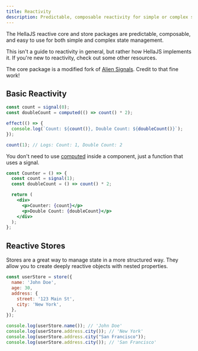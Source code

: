 ```yaml
---
title: Reactivity
description: Predictable, composable reactivity for simple or complex state.
---
```



The HellaJS reactive core and store packages are predictable, composable, and easy to use for both simple and complex state management.

This isn't a guide to reactivity in general, but rather how HellaJS implements it. If you're new to reactivity, check out some other resources.

<div class="mt-6">
  <Aside type="note" title="Note">
    <p>
      The core package is a modified fork of <a href="https://github.com/stackblitz/alien-signals" target="_blank">Alien Signals</a>. Credit to that fine work!
    </p>
  </Aside>
</div>

## Basic Reactivity


```js
const count = signal(0);
const doubleCount = computed(() => count() * 2);

effect(() => {
  console.log(`Count: ${count()}, Double Count: ${doubleCount()}`);
});

count(1); // Logs: Count: 1, Double Count: 2
```

You don't need to use [computed](/packages/core/computed) inside a component, just a function that uses a signal.

``` jsx
const Counter = () => {
  const count = signal(1);
  const doubleCount = () => count() * 2;

  return (
    <div>
      <p>Counter: {count}</p>
      <p>Double Count: {doubleCount}</p>
    </div>
  );
};
```

## Reactive Stores

Stores are a great way to manage state in a more structured way. They allow you to create deeply reactive objects with nested properties.

```js
const userStore = store({
  name: 'John Doe',
  age: 30,
  address: {
    street: '123 Main St',
    city: 'New York',
  },
});

console.log(userStore.name()); // 'John Doe'
console.log(userStore.address.city()); // 'New York'
console.log(userStore.address.city("San Francisco"));
console.log(userStore.address.city()); // 'San Francisco'
```